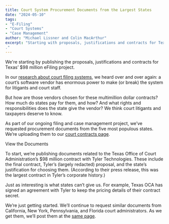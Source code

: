 ```yaml
---
title: Court System Procurement Documents from the Largest States 
date: "2024-05-10"
tags:
- "E-Filing"
- "Court Systems"
- "Case Management"
author: "Michael Lissner and Colin MacArthur"
excerpt: "Starting with proposals, justifications and contracts for Texas’ $98 million eFiling project
."
---
```


<p className="lead">We're starting by publishing the proposals, justifications and contracts for Texas’ $98 million eFiling project.</p>

In our [research about court filing systems][report-blog-post], we heard over and over again: a court’s software vendor has enormous power to make (or break) the system for litigants and court staff.

But how are those vendors chosen for these multimillion dollar contracts? How much do states pay for them, and how? And what rights and responsibilities does the state give the vendor? We think court litigants and taxpayers deserve to know.

As part of our ongoing filing and case management project, we’ve requested procurement documents from the five most populous states. We’re uploading them to our [court contracts page][court-contracts-page].

<p class="text-center"><PurpleButton href="/court-contracts" size="lg">View the Documents</PurpleButton></p>

To start, we’re publishing documents related to the Texas Office of Court Administration’s $98 million contract with Tyler Technologies. These include the final contract, Tyler’s (largely redacted) proposal, and the state’s justification for choosing them. (According to their press release, this was the largest contract in Tyler’s corporate history.)

Just as interesting is what states can’t give us. For example, Texas OCA has signed an agreement with Tyler to keep the pricing details of their contract secret. 

We’re just getting started. We’ll continue to request similar documents from California, New York, Pennsylvania, and Florida court administrators. As we get them, we’ll post them at the [same page][court-contracts-page].

[report-blog-post]: /2024/04/29/court-systems-research
[court-contracts-page]: /court-contracts

